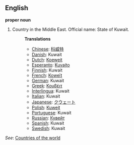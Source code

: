 ==English==

'''proper noun'''

# Country in the Middle East. Official name: State of Kuwait.
#:'''Translations'''
#:*[[Chinese]]: [[科威特]]
#:*[[Danish]]: Kuwait
#:*[[Dutch]]: [[Koeweit]]
#:*[[Esperanto]]: [[Kuvajto]]
#:*[[Finnish]]: Kuwait
#:*[[French]]: [[Koweït]]
#:*[[German]]: Kuwait
#:*[[Greek]]: [[Κουβέιτ]]
#:*[[Interlingua]]: Kuwait
#:*[[Italian]]: Kuwait
#:*[[Japanese]]: [[クウェート]]
#:*[[Polish]]: [[Kuwejt]]
#:*[[Portuguese]]: Kuwait
#:*[[Russian]]: [[Кувейт]]
#:*[[Spanish]]: Kuwait
#:*[[Swedish]]: Kuwait

''See'': [[Countries of the world]]